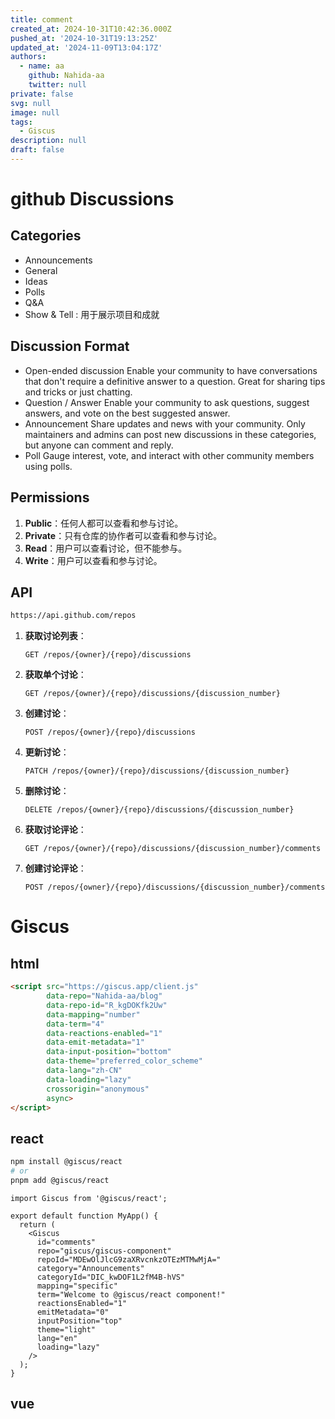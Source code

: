 ```yaml
---
title: comment
created_at: 2024-10-31T10:42:36.000Z
pushed_at: '2024-10-31T19:13:25Z'
updated_at: '2024-11-09T13:04:17Z'
authors:
  - name: aa
    github: Nahida-aa
    twitter: null
private: false
svg: null
image: null
tags:
  - Giscus
description: null
draft: false
---
```

# github Discussions

## Categories

- Announcements
- General
- Ideas
- Polls
- Q&A
- Show & Tell : 用于展示项目和成就

## Discussion Format

- Open-ended discussion
  Enable your community to have conversations that don't require a definitive answer to a question. Great for sharing tips and tricks or just chatting.
- Question / Answer
  Enable your community to ask questions, suggest answers, and vote on the best suggested answer.
-  Announcement
  Share updates and news with your community. Only maintainers and admins can post new discussions in these categories, but anyone can comment and reply.
- Poll
  Gauge interest, vote, and interact with other community members using polls.

## Permissions

1. **Public**：任何人都可以查看和参与讨论。
2. **Private**：只有仓库的协作者可以查看和参与讨论。
3. **Read**：用户可以查看讨论，但不能参与。
4. **Write**：用户可以查看和参与讨论。

## API
```sh
https://api.github.com/repos
```

1. **获取讨论列表**：
   ```http
   GET /repos/{owner}/{repo}/discussions
   ```

2. **获取单个讨论**：
   ```http
   GET /repos/{owner}/{repo}/discussions/{discussion_number}
   ```

3. **创建讨论**：
   ```http
   POST /repos/{owner}/{repo}/discussions
   ```

4. **更新讨论**：
   ```http
   PATCH /repos/{owner}/{repo}/discussions/{discussion_number}
   ```

5. **删除讨论**：
   ```http
   DELETE /repos/{owner}/{repo}/discussions/{discussion_number}
   ```

6. **获取讨论评论**：
   ```http
   GET /repos/{owner}/{repo}/discussions/{discussion_number}/comments
   ```

7. **创建讨论评论**：
   ```http
   POST /repos/{owner}/{repo}/discussions/{discussion_number}/comments
   ```
# Giscus

## html
```html
<script src="https://giscus.app/client.js"
        data-repo="Nahida-aa/blog"
        data-repo-id="R_kgDOKfk2Uw"
        data-mapping="number"
        data-term="4"
        data-reactions-enabled="1"
        data-emit-metadata="1"
        data-input-position="bottom"
        data-theme="preferred_color_scheme"
        data-lang="zh-CN"
        data-loading="lazy"
        crossorigin="anonymous"
        async>
</script>
```

## react
```sh
npm install @giscus/react
# or
pnpm add @giscus/react
```
```tsx
import Giscus from '@giscus/react';

export default function MyApp() {
  return (
    <Giscus
      id="comments"
      repo="giscus/giscus-component"
      repoId="MDEwOlJlcG9zaXRvcnkzOTEzMTMwMjA="
      category="Announcements"
      categoryId="DIC_kwDOF1L2fM4B-hVS"
      mapping="specific"
      term="Welcome to @giscus/react component!"
      reactionsEnabled="1"
      emitMetadata="0"
      inputPosition="top"
      theme="light"
      lang="en"
      loading="lazy"
    />
  );
}
```
## vue
